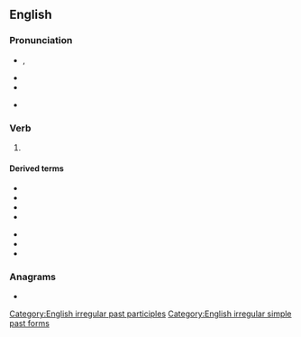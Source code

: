 {{also|Struck}}
==English==

===Pronunciation===
* {{a|RP|US}} {{IPA|/ˈstɹʌk/|lang=en}},{{IPA|/st͡ʃɹʌk/|lang=en}}
* {{audio|en-us-struck.ogg|Audio (US)|lang=en}}
* {{rhymes|ʌk|lang=en}}
* {{a|Northern English}} {{IPA|/ˈstɹʊk/|lang=en}}

===Verb===
{{head|en|verb form}}

# {{en-past of|strike}}

====Derived terms====
{{der-top}}
* {{l|en|awe-struck}}
* {{l|en|horror-struck}}
* {{l|en|love-struck}}
* {{l|en|moonstruck}}
{{der-mid}}
* {{l|en|shock-struck}}
* {{l|en|star-struck}}
* {{l|en|sunstruck}}
{{der-bottom}}

===Anagrams===
* {{anagrams|en|a=ckrstu|trucks}}

[[Category:English irregular past participles]]
[[Category:English irregular simple past forms]]